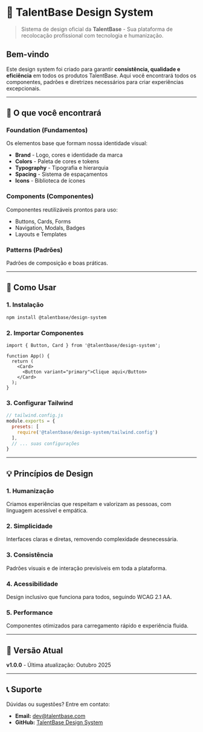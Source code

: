 
<Meta title="Foundation/Introdução" />

# 🎨 TalentBase Design System

> Sistema de design oficial da **TalentBase** - Sua plataforma de recolocação profissional com tecnologia e humanização.

## Bem-vindo

Este design system foi criado para garantir **consistência, qualidade e eficiência** em todos os produtos TalentBase. Aqui você encontrará todos os componentes, padrões e diretrizes necessários para criar experiências excepcionais.

---

## 📖 O que você encontrará

### **Foundation (Fundamentos)**
Os elementos base que formam nossa identidade visual:
- **Brand** - Logo, cores e identidade da marca
- **Colors** - Paleta de cores e tokens
- **Typography** - Tipografia e hierarquia
- **Spacing** - Sistema de espaçamentos
- **Icons** - Biblioteca de ícones

### **Components (Componentes)**
Componentes reutilizáveis prontos para uso:
- Buttons, Cards, Forms
- Navigation, Modals, Badges
- Layouts e Templates

### **Patterns (Padrões)**
Padrões de composição e boas práticas.

---

## 🚀 Como Usar

### 1. Instalação

```bash
npm install @talentbase/design-system
```

### 2. Importar Componentes

```tsx
import { Button, Card } from '@talentbase/design-system';

function App() {
  return (
    <Card>
      <Button variant="primary">Clique aqui</Button>
    </Card>
  );
}
```

### 3. Configurar Tailwind

```js
// tailwind.config.js
module.exports = {
  presets: [
    require('@talentbase/design-system/tailwind.config')
  ],
  // ... suas configurações
}
```

---

## 💡 Princípios de Design

### **1. Humanização**
Criamos experiências que respeitam e valorizam as pessoas, com linguagem acessível e empática.

### **2. Simplicidade**
Interfaces claras e diretas, removendo complexidade desnecessária.

### **3. Consistência**
Padrões visuais e de interação previsíveis em toda a plataforma.

### **4. Acessibilidade**
Design inclusivo que funciona para todos, seguindo WCAG 2.1 AA.

### **5. Performance**
Componentes otimizados para carregamento rápido e experiência fluida.

---

## 🎯 Versão Atual

**v1.0.0** - Última atualização: Outubro 2025

---

## 📞 Suporte

Dúvidas ou sugestões? Entre em contato:
- **Email:** dev@talentbase.com
- **GitHub:** [TalentBase Design System](https://github.com/talentbase/design-system)

